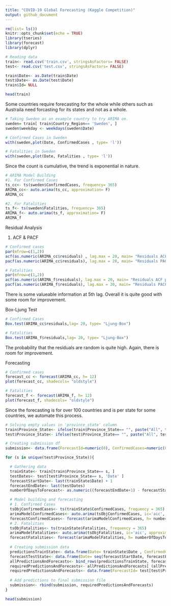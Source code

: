 ```yaml
---
title: "COVID-19 Global Forecasting (Kaggle Competition)"
output: github_document
---
```


```r
rm(list= ls())
knitr::opts_chunk$set(echo = TRUE)
library(tseries)
library(forecast)
library(dplyr)
```


```r
# Reading data
train<- read.csv('train.csv', stringsAsFactors= FALSE)
test<- read.csv('test.csv', stringsAsFactors= FALSE)

train$Date<- as.Date(train$Date)
test$Date<- as.Date(test$Date)
train$Id= NULL

head(train)
```

Some countries require forecasting for the whole while others such as Austraila need forcasting for its states and not as a whole.
```r
# Taking Sweden as an example country to try ARIMA on.
sweden= train[ train$Country_Region== 'Sweden', ]
sweden$weekday <- weekdays(sweden$Date)

# Confirmed Cases in Sweden
with(sweden,plot(Date, ConfirmedCases , type= 'l'))
```
```r
# Fatalities in Sweden
with(sweden,plot(Date, Fatalities , type= 'l'))
```

Since the count is cumulative, the trend is exponential in nature.

```r
# ARIMA Model Building
#1. For Confirmed Cases
ts_cc<- ts(sweden$ConfirmedCases, frequency= 365)
ARIMA_cc<- auto.arima(ts_cc, approximation= F) 
ARIMA_cc
```
```r
#2. For Fatalities
ts_f<- ts(sweden$Fatalities, frequency= 365)
ARIMA_f<- auto.arima(ts_f, approximation= F) 
ARIMA_f
```
Residual Analysis

1. ACF & PACF
```r
# Confirmed cases
par(mfrow=c(1,2)) 
acf(as.numeric(ARIMA_cc$residuals) , lag.max = 20, main= "Residuals ACF plot") 
pacf(as.numeric(ARIMA_cc$residuals), lag.max = 20, main= "Residuals PACF plot")
```
```r
# Fatalities
par(mfrow=c(1,2)) 
acf(as.numeric(ARIMA_f$residuals), lag.max = 20, main= "Residuals ACF plot") 
pacf(as.numeric(ARIMA_f$residuals), lag.max = 20, main= "Residuals PACF plot")
```

There is some valueable information at 5th lag. Overall it is quite good with some room for improvement.

Box-Ljung Test
```r
# Confirmed Cases
Box.test(ARIMA_cc$residuals,lag= 20, type= "Ljung-Box")
```
```r
# Fatalities
Box.test(ARIMA_f$residuals,lag= 20, type= "Ljung-Box")
```
The probability that the residuals are random is quite high. Again, there is room for improvement.


Forecasting
```r
# Confirmed cases
forecast_cc <- forecast(ARIMA_cc, h= 12)
plot(forecast_cc, shadecols= "oldstyle")
```
```r
# Fatalities
forecast_f <- forecast(ARIMA_f, h= 12)
plot(forecast_f, shadecols= "oldstyle")
```

Since the forecasting is for over 100 countries and is per state for some countries, we automate this process.
```r
# Solving empty values in 'province_state' column
train$Province_State<- ifelse(train$Province_State== "", paste("All", train$Country_Region ), train$Province_State)
test$Province_State<- ifelse(test$Province_State== "", paste("All", test$Country_Region ), test$Province_State)

# Creating submission df
submission<- data.frame(ForecastId=numeric(0), ConfirmedCases=numeric(0),Fatalities=numeric(0))

for (s in unique(test$Province_State)){

  # Gathering data
  trainState<- train[train$Province_State== s, ]
  testDates<- test[test$Province_State== s, 'Date' ]
  forecastStartDate<- last(trainState$Date) + 1
  forecastEndDate<- last(testDates)
  numberOfDaysToForecast<- as.numeric((forecastEndDate+1) - forecastStartDate)

  # Model building and forecasting
  # 1. Confirmed Cases
  tsObjConfirmedCases<- ts(trainState$ConfirmedCases, frequency = 365)
  arimaModelConfirmedCases<- auto.arima(tsObjConfirmedCases, ic='aic', approximation = F) 
  forecastConfirmedCases<- forecast(arimaModelConfirmedCases, h= numberOfDaysToForecast)
  # 2. Fatalities
  tsObjFatalities<- ts(trainState$Fatalities, frequency = 365)
  arimaModelFatalities<- auto.arima(tsObjFatalities, ic='aic', approximation = F) 
  forecastFatalities<- forecast(arimaModelFatalities, h= numberOfDaysToForecast)
  
  # Creating submission data
  predictionsTrainState<- data.frame(Date= trainState$Date , ConfirmedCases= fitted(arimaModelConfirmedCases), Fatalities= fitted(arimaModelFatalities)) 
  forecastTestState<- data.frame(Date= seq(forecastStartDate, forecastEndDate, by="days") , ConfirmedCases= forecastConfirmedCases$mean, Fatalities= forecastFatalities$mean) 
  allPredictionsAndForecasts<- bind_rows(predictionsTrainState, forecastTestState)
  requiredPredictionsAndForecasts<- allPredictionsAndForecasts[ (allPredictionsAndForecasts$Date >= first(testDates)) & (allPredictionsAndForecasts$Date<= last(testDates)), c('ConfirmedCases', 'Fatalities') ]
  requiredPredictionsAndForecasts<- data.frame(ForecastId= test[test$Province_State== s, 'ForecastId' ], requiredPredictionsAndForecasts) 
  
  # Add predictions to final submission file
  submission<- rbind(submission, requiredPredictionsAndForecasts)
}
```

```r
head(submission)
```
